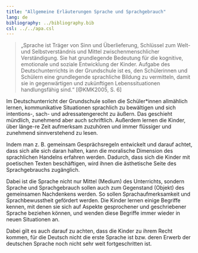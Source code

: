 ```yaml
---
title: "Allgemeine Erläuterungen Sprache und Sprachgebrauch"
lang: de
bibliography: ../bibliography.bib
csl: ../../apa.csl
---
```


> „Sprache ist Träger von Sinn und Überlieferung, Schlüssel zum Welt- und Selbstverständnis und Mittel zwischenmenschlicher Verständigung. Sie hat grundlegende Bedeutung für die kognitive, emotionale und soziale Entwicklung der Kinder. Aufgabe des Deutschunterrichts in der Grundschule ist es, den Schülerinnen und Schülern eine grundlegende sprachliche Bildung zu vermitteln, damit sie in gegenwärtigen und zukünftigen Lebenssituationen handlungsfähig sind.“ [@KMK2005, S. 6]

Im Deutschunterricht der Grundschule sollen die Schüler\*innen allmählich lernen, kommunikative Situationen sprachlich zu bewältigen und sich intentions-, sach- und adressatengerecht zu äußern. Das geschieht mündlich, zunehmend aber auch schriftlich. Außerdem lernen die Kinder, über länge-re Zeit aufmerksam zuzuhören und immer flüssiger und zunehmend sinnverstehend zu lesen.

Indem man z. B. gemeinsam Gesprächsregeln entwickelt und darauf achtet, dass sich alle sich daran halten, kann die moralische Dimension des sprachlichen Handelns erfahren werden. Dadurch, dass sich die Kinder mit poetischen Texten beschäftigen, wird ihnen die ästhetische Seite des Sprachgebrauchs zugänglich.

Dabei ist die Sprache nicht nur Mittel (Medium) des Unterrichts, sondern Sprache und Sprachgebrauch sollen auch zum Gegenstand (Objekt) des gemeinsamen Nachdenkens werden. So sollen Sprachaufmerksamkeit und Sprachbewusstheit gefördert werden. Die Kinder lernen einige Begriffe kennen, mit denen sie sich auf Aspekte gesprochener und geschriebener Sprache beziehen können, und wenden diese Begriffe immer wieder in neuen Situationen an.

Dabei gilt es auch darauf zu achten, dass die Kinder zu ihrem Recht kommen, für die Deutsch nicht die erste Sprache ist bzw. deren Erwerb der deutschen Sprache noch nicht sehr weit fortgeschritten ist.
